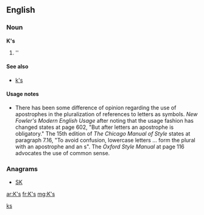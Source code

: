 {{also|ks|KS|kS|k's}}

==English==

===Noun===
'''K's'''

# ''{{plural of|[[K]]}}

====See also====
* [[k's]]

====Usage notes====
* There has been some difference of opinion regarding the use of apostrophes in the pluralization of references to letters as symbols.  ''New Fowler's Modern English Usage'' after noting that the usage fashion has changed states at page 602, "But after letters an apostrophe is obligatory."    The 15th edition of ''The Chicago Manual of Style'' states at paragraph 7.16, "To avoid confusion, lowercase letters ... form the plural with an apostrophe and an s".  The ''Oxford Style Manual'' at page 116 advocates the use of common sense.

===Anagrams===
* [[SK#English|SK]]

[[Category:English terms spelled with '|ks]]

[[ar:K's]]
[[fr:K's]]
[[mg:K's]]